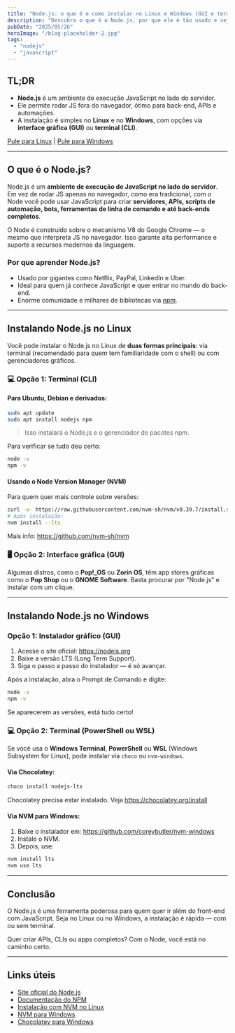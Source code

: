 ```yaml
---
title: "Node.js: o que é e como instalar no Linux e Windows (GUI e terminal)"
description: "Descubra o que é o Node.js, por que ele é tão usado e veja como instalá-lo facilmente no Linux e no Windows — com ou sem terminal. Guia prático e direto ao ponto!"
pubDate: "2025/05/26"
heroImage: "/blog-placeholder-2.jpg"
tags:
  - "nodejs"
  - "javascript"
---
```



## TL;DR

- **Node.js** é um ambiente de execução JavaScript no lado do servidor.
- Ele permite rodar JS fora do navegador, ótimo para back-end, APIs e automações.
- A instalação é simples no **Linux** e no **Windows**, com opções via **interface gráfica (GUI)** ou **terminal (CLI)**.

[Pule para Linux](#instalando-nodejs-no-linux) | [Pule para Windows](#instalando-nodejs-no-windows)

---

## O que é o Node.js? <HeaderLink href="#o-que-é-o-nodejs" aria-label="o que é o nodejs" />

Node.js é um **ambiente de execução de JavaScript no lado do servidor**. Em vez de rodar JS apenas no navegador, como era tradicional, com o Node você pode usar JavaScript para criar **servidores, APIs, scripts de automação, bots, ferramentas de linha de comando e até back-ends completos**.

O Node é construído sobre o mecanismo V8 do Google Chrome — o mesmo que interpreta JS no navegador. Isso garante alta performance e suporte a recursos modernos da linguagem.

### Por que aprender Node.js?

- Usado por gigantes como Netflix, PayPal, LinkedIn e Uber.
- Ideal para quem já conhece JavaScript e quer entrar no mundo do back-end.
- Enorme comunidade e milhares de bibliotecas via [npm](https://www.npmjs.com/).

---

## Instalando Node.js no Linux <HeaderLink href="#instalando-nodejs-no-linux" aria-label="instalando nodejs no linux" />

Você pode instalar o Node.js no Linux de **duas formas principais**: via terminal (recomendado para quem tem familiaridade com o shell) ou com gerenciadores gráficos.

### 💻 Opção 1: Terminal (CLI)

#### Para Ubuntu, Debian e derivados:

```bash
sudo apt update
sudo apt install nodejs npm
```

> Isso instalará o Node.js e o gerenciador de pacotes npm.

Para verificar se tudo deu certo:

```bash
node -v
npm -v
```

#### Usando o Node Version Manager (NVM)

Para quem quer mais controle sobre versões:

```bash
curl -o- https://raw.githubusercontent.com/nvm-sh/nvm/v0.39.7/install.sh | bash
# Após instalação:
nvm install --lts
```

Mais info: https://github.com/nvm-sh/nvm

### 🖥️ Opção 2: Interface gráfica (GUI)

Algumas distros, como o **Pop!\_OS** ou **Zorin OS**, têm app stores gráficas como o **Pop Shop** ou o **GNOME Software**. Basta procurar por "Node.js" e instalar com um clique.

---

## Instalando Node.js no Windows <HeaderLink href="#instalando-nodejs-no-windows" aria-label="instalando nodejs no windows" />

### Opção 1: Instalador gráfico (GUI)

1. Acesse o site oficial: https://nodejs.org
2. Baixe a versão LTS (Long Term Support).
3. Siga o passo a passo do instalador — é só avançar.

Após a instalação, abra o Prompt de Comando e digite:

```bash
node -v
npm -v
```

Se aparecerem as versões, está tudo certo!

### 💻 Opção 2: Terminal (PowerShell ou WSL)

Se você usa o **Windows Terminal**, **PowerShell** ou **WSL** (Windows Subsystem for Linux), pode instalar via `choco` ou `nvm-windows`.

#### Via Chocolatey:

```bash
choco install nodejs-lts
```

Chocolatey precisa estar instalado. Veja https://chocolatey.org/install

#### Via NVM para Windows:

1. Baixe o instalador em: https://github.com/coreybutler/nvm-windows
2. Instale o NVM.
3. Depois, use:

```bash
nvm install lts
nvm use lts
```

---

## Conclusão <HeaderLink href="#conclusão" aria-label="conclusão" />

O Node.js é uma ferramenta poderosa para quem quer ir além do front-end com JavaScript. Seja no Linux ou no Windows, a instalação é rápida — com ou sem terminal.

Quer criar APIs, CLIs ou apps completos? Com o Node, você está no caminho certo.

---

## Links úteis <HeaderLink href="#links-úteis" aria-label="links úteis" />

- [Site oficial do Node.js](https://nodejs.org/)
- [Documentação do NPM](https://docs.npmjs.com/)
- [Instalação com NVM no Linux](https://github.com/nvm-sh/nvm)
- [NVM para Windows](https://github.com/coreybutler/nvm-windows)
- [Chocolatey para Windows](https://chocolatey.org/)
